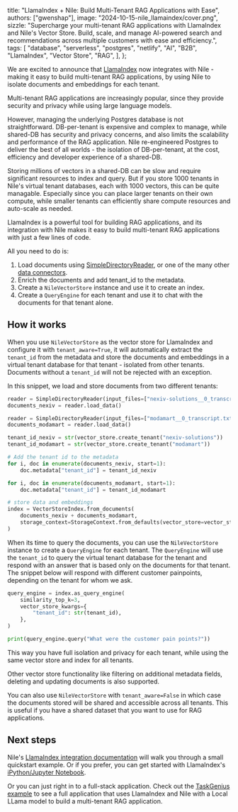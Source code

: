  title: "LlamaIndex + Nile: Build Multi-Tenant RAG Applications with Ease",
  authors: ["gwenshap"],
  image: "2024-10-15-nile_llamaindex/cover.png",
  sizzle:
    "Supercharge your multi-tenant RAG applications with LlamaIndex and Nile's Vector Store. Build, scale, and manage AI-powered search and recommendations across multiple customers with ease and efficiency.",
  tags: [
    "database",
    "serverless",
    "postgres",
    "netlify",
    "AI",
    "B2B",
    "LlamaIndex",
    "Vector Store",
    "RAG",
  ],
};

We are excited to announce that [LlamaIndex](https://www.llamaindex.ai/) now integrates with Nile - making it easy to build multi-tenant RAG applications, by using Nile to isolate documents and embeddings for each tenant.

Multi-tenant RAG applications are increasingly popular, since they provide security and privacy while using large language models.

However, managing the underlying Postgres database is not straightforward. DB-per-tenant is expensive and complex to manage, while shared-DB has security and privacy concerns, and also limits the
scalability and performance of the RAG application. Nile re-engineered Postgres to deliver the best of all worlds - the isolation of DB-per-tenant, at the cost, efficiency and developer experience of
a shared-DB.

Storing millions of vectors in a shared-DB can be slow and require significant resources to index and query. But if you store 1000 tenants in Nile's virtual tenant databases, each with 1000 vectors,
this can be quite managable. Especially since you can place larger tenants on their own compute, while smaller tenants can efficiently share compute resources and auto-scale as needed.

LlamaIndex is a powerful tool for building RAG applications, and its integration with Nile makes it easy to build multi-tenant RAG applications with just a few lines of code.

All you need to do is:

1. Load documents using [SimpleDirectoryReader](https://docs.llamaindex.ai/en/stable/module_guides/loading/simpledirectoryreader/),
   or one of the many other [data connectors](https://docs.llamaindex.ai/en/stable/module_guides/loading/connector/).
2. Enrich the documents and add tenant_id to the metadata.
3. Create a `NileVectorStore` instance and use it to create an index.
4. Create a `QueryEngine` for each tenant and use it to chat with the documents for that tenant alone.

## How it works

When you use `NileVectorStore` as the vector store for LlamaIndex and configure it with `tenant_aware=True`, it will automatically extract the `tenant_id` from the metadata and
store the documents and embeddings in a virtual tenant database for that tenant - isolated from other tenants. Documents without a `tenant_id` will not be rejected with an exception.

In this snippet, we load and store documents from two different tenants:

```python
reader = SimpleDirectoryReader(input_files=["nexiv-solutions__0_transcript.txt"])
documents_nexiv = reader.load_data()

reader = SimpleDirectoryReader(input_files=["modamart__0_transcript.txt"])
documents_modamart = reader.load_data()

tenant_id_nexiv = str(vector_store.create_tenant("nexiv-solutions"))
tenant_id_modamart = str(vector_store.create_tenant("modamart"))

# Add the tenant id to the metadata
for i, doc in enumerate(documents_nexiv, start=1):
    doc.metadata["tenant_id"] = tenant_id_nexiv

for i, doc in enumerate(documents_modamart, start=1):
    doc.metadata["tenant_id"] = tenant_id_modamart

# store data and embeddings
index = VectorStoreIndex.from_documents(
    documents_nexiv + documents_modamart,
    storage_context=StorageContext.from_defaults(vector_store=vector_store),
)
```

When its time to query the documents, you can use the `NileVectorStore` instance to create a `QueryEngine` for each tenant. The `QueryEngine` will use the `tenant_id` to query the
virtual tenant database for the tenant and respond with an answer that is based only on the documents for that tenant. The snippet below will respond with different customer painpoints,
depending on the tenant for whom we ask.

```python
query_engine = index.as_query_engine(
    similarity_top_k=3,
    vector_store_kwargs={
        "tenant_id": str(tenant_id),
    },
)

print(query_engine.query("What were the customer pain points?"))
```

This way you have full isolation and privacy for each tenant, while using the same vector store and index for all tenants.

Other vector store functionality like filtering on additional metadata fields, deleting and updating documents is also supported.

You can also use `NileVectorStore` with `tenant_aware=False` in which case the documents stored will be shared and accessible across all tenants. This is useful if you have a shared dataset
that you want to use for RAG applications.

## Next steps

Nile's [LlamaIndex integration documentation](https://www.thenile.dev/docs/partners/llamaindex) will walk you through a small quickstart example.
Or if you prefer, you can get started with LlamaIndex's [iPython/Jupyter Notebook](https://docs.llamaindex.ai/en/stable/examples/vector_stores/NileVectorStore/).

Or you can just right in to a full-stack application. Check out the [TaskGenius example](https://github.com/niledatabase/niledatabase/tree/main/examples/ai/local_llama_task_genius) to see a full
application that uses LlamaIndex and Nile with a Local LLama model to build a multi-tenant RAG application.
